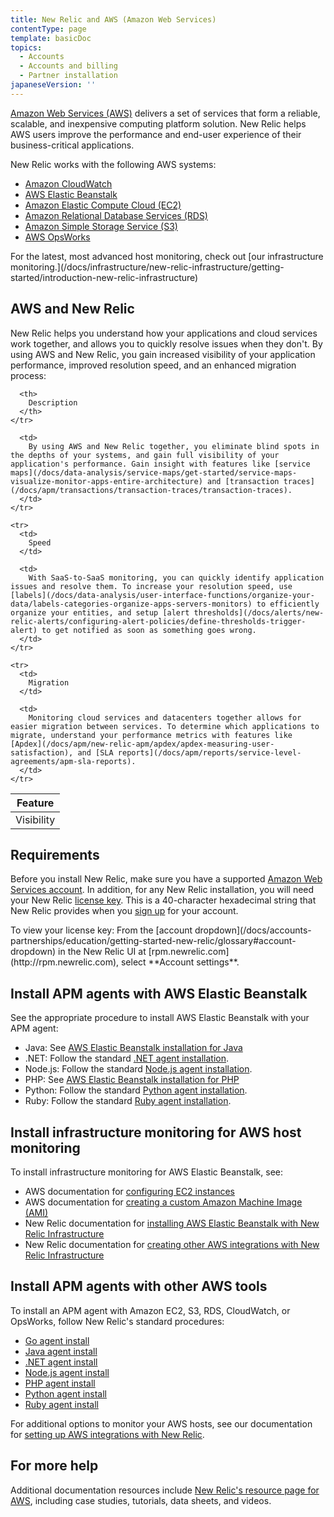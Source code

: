 ```yaml
---
title: New Relic and AWS (Amazon Web Services)
contentType: page
template: basicDoc
topics:
  - Accounts
  - Accounts and billing
  - Partner installation
japaneseVersion: ''
---
```


[Amazon Web Services (AWS)](http://aws.amazon.com/ "Link opens in a new window") delivers a set of services that form a reliable, scalable, and inexpensive computing platform solution. New Relic helps AWS users improve the performance and end-user experience of their business-critical applications.

New Relic works with the following AWS systems:

* [Amazon CloudWatch](https://aws.amazon.com/cloudwatch/)
* [AWS Elastic Beanstalk](https://aws.amazon.com/elasticbeanstalk)
* [Amazon Elastic Compute Cloud (EC2)](https://aws.amazon.com/ec2/)
* [Amazon Relational Database Services (RDS)](https://aws.amazon.com/rds/)
* [Amazon Simple Storage Service (S3)](https://aws.amazon.com/s3/)
* [AWS OpsWorks](https://aws.amazon.com/opsworks)

<Callout variant="tip">
  For the latest, most advanced host monitoring, check out [our infrastructure monitoring.](/docs/infrastructure/new-relic-infrastructure/getting-started/introduction-new-relic-infrastructure)
</Callout>

## AWS and New Relic

New Relic helps you understand how your applications and cloud services work together, and allows you to quickly resolve issues when they don't. By using AWS and New Relic, you gain increased visibility of your application performance, improved resolution speed, and an enhanced migration process:

<Table>
  <thead>
    <tr>
      <th style={{ width: "150px" }}>
        Feature
      </th>

      <th>
        Description
      </th>
    </tr>
  </thead>

  <tbody>
    <tr>
      <td>
        Visibility
      </td>

      <td>
        By using AWS and New Relic together, you eliminate blind spots in the depths of your systems, and gain full visibility of your application's performance. Gain insight with features like [service maps](/docs/data-analysis/service-maps/get-started/service-maps-visualize-monitor-apps-entire-architecture) and [transaction traces](/docs/apm/transactions/transaction-traces/transaction-traces).
      </td>
    </tr>

    <tr>
      <td>
        Speed
      </td>

      <td>
        With SaaS-to-SaaS monitoring, you can quickly identify application issues and resolve them. To increase your resolution speed, use [labels](/docs/data-analysis/user-interface-functions/organize-your-data/labels-categories-organize-apps-servers-monitors) to efficiently organize your entities, and setup [alert thresholds](/docs/alerts/new-relic-alerts/configuring-alert-policies/define-thresholds-trigger-alert) to get notified as soon as something goes wrong.
      </td>
    </tr>

    <tr>
      <td>
        Migration
      </td>

      <td>
        Monitoring cloud services and datacenters together allows for easier migration between services. To determine which applications to migrate, understand your performance metrics with features like [Apdex](/docs/apm/new-relic-apm/apdex/apdex-measuring-user-satisfaction), and [SLA reports](/docs/apm/reports/service-level-agreements/apm-sla-reports).
      </td>
    </tr>
  </tbody>
</Table>

## Requirements

Before you install New Relic, make sure you have a supported [Amazon Web Services account](http://aws.amazon.com/elasticbeanstalk/ "Link opens in a new window"). In addition, for any New Relic installation, you will need your New Relic [license key](/docs/accounts-partnerships/accounts/account-setup/license-key). This is a 40-character hexadecimal string that New Relic provides when you [sign up](http://newrelic.com/signup "Link opens in a new window") for your account.

<Callout variant="tip">
  To view your license key: From the [account dropdown](/docs/accounts-partnerships/education/getting-started-new-relic/glossary#account-dropdown) in the New Relic UI at [rpm.newrelic.com](http://rpm.newrelic.com), select **Account settings**.
</Callout>

## Install APM agents with AWS Elastic Beanstalk

See the appropriate procedure to install AWS Elastic Beanstalk with your APM agent:

* Java: See [AWS Elastic Beanstalk installation for Java](/docs/agents/java-agent/frameworks/aws-elastic-beanstalk-installation-java)
* .NET: Follow the standard [.NET agent installation](/docs/agents/net-agent/installation-configuration/installing-net-agent).
* Node.js: Follow the standard [Node.js agent installation](/docs/agents/nodejs-agent/installation-configuration/installing-maintaining-nodejs).
* PHP: See [AWS Elastic Beanstalk installation for PHP](/docs/agents/php-agent/frameworks-libraries/aws-elastic-beanstalk-installation-php)
* Python: Follow the standard [Python agent installation](/docs/agents/python-agent/installation-configuration/python-agent-installation).
* Ruby: Follow the standard [Ruby agent installation](/docs/agents/ruby-agent/installation-configuration/ruby-agent-installation).

## Install infrastructure monitoring for AWS host monitoring

To install infrastructure monitoring for AWS Elastic Beanstalk, see:

* AWS documentation for [configuring EC2 instances](http://docs.aws.amazon.com/elasticbeanstalk/latest/dg/using-features.managing.ec2.html)
* AWS documentation for [creating a custom Amazon Machine Image (AMI)](http://docs.aws.amazon.com/elasticbeanstalk/latest/dg/using-features.customenv.html)
* New Relic documentation for [installing AWS Elastic Beanstalk with New Relic Infrastructure](/docs/infrastructure/amazon-integrations/amazon-integrations/install-aws-elastic-beanstalk-new-relic-infrastructure)
* New Relic documentation for [creating other AWS integrations with New Relic Infrastructure](/docs/infrastructure/infrastructure-integrations/getting-started/connect-aws-integrations-infrastructure)

## Install APM agents with other AWS tools

To install an APM agent with Amazon EC2, S3, RDS, CloudWatch, or OpsWorks, follow New Relic's standard procedures:

* [Go agent install](/docs/agents/go-agent/installation/install-new-relic-go)
* [Java agent install](/docs/agents/java-agent/installation/java-agent-self-installer)
* [.NET agent install](/docs/agents/net-agent/installation-configuration/installing-net-agent)
* [Node.js agent install](/docs/agents/nodejs-agent/installation-configuration/installing-maintaining-nodejs)
* [PHP agent install](/docs/agents/php-agent/installation/php-agent-installation-overview)
* [Python agent install](/docs/agents/python-agent/installation-configuration/python-agent-installation)
* [Ruby agent install](/docs/agents/ruby-agent/installation-configuration/ruby-agent-installation)

For additional options to monitor your AWS hosts, see our documentation for [setting up AWS integrations with New Relic](/docs/infrastructure/infrastructure-integrations/getting-started/connect-aws-integrations-infrastructure).

## For more help

Additional documentation resources include [New Relic's resource page for AWS](http://newrelic.com/aws), including case studies, tutorials, data sheets, and videos.
